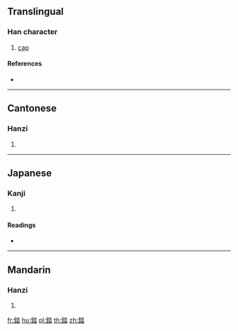 {{character info/new}}
==Translingual==

===Han character===
{{Han char|rn=167|rad=金|as=08|sn=16|four=82163|canj=CEA}}

# [[cap]]

====References====
* {{Han ref|kx=1310.050|dkj=40541|dj=1811.270|hdz=64220.040|uh=9314|ud=37652|bh=EBFD|bd=60413}}

----

==Cantonese==

===Hanzi===
{{yue-hanzi|jyut=|y=daap6}}

# {{defn|lang=yue|sort=金08}}

----

==Japanese==

===Kanji===
{{ja-kanji|grade=|rs=金08}}

# {{defn|lang=ja|sort=金08}}

====Readings====
* {{ja-readings|on=[[とう]] (tō)|kun=[[つつむ]] (tsutsumu)|nanori=}}

----

==Mandarin==

===Hanzi===
{{cmn-hanzi|pin=[[tà]] ([[ta4]])|wg=t'a<sup>4</sup>}}

# {{defn|lang=cmn|sort=金08}}

[[fr:錔]]
[[hu:錔]]
[[pl:錔]]
[[th:錔]]
[[zh:錔]]